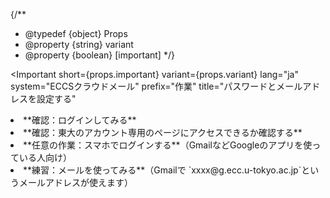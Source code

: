 
{/**
  * @typedef {object} Props
  * @property {string} variant
  * @property {boolean} [important]
  */}

<Important
  short={props.important}
  variant={props.variant}
  lang="ja"
  system="ECCSクラウドメール"
  prefix="作業"
  title="パスワードとメールアドレスを設定する"
>
  <Fragment slot="important">
    <Configure
      detailsLink={props.important}
    />
  </Fragment>

  <li>
    **確認：ログインしてみる**
    <Login support={props.variant === "oc"} />
  </li>
  <li>
    **確認：東大のアカウント専用のページにアクセスできるか確認する**
    <Access support={props.variant === "oc"} />
  </li>
  <li>
    **任意の作業：スマホでログインする**（GmailなどGoogleのアプリを使っている人向け）
    <LoginSp support={props.variant === "oc"} />
  </li>
  <li>
    **練習：メールを使ってみる**（Gmailで
    `xxxx@g.ecc.u-tokyo.ac.jp`というメールアドレスが使えます）
    <UseMail support={props.variant === "oc"} />
  </li>
</Important>
